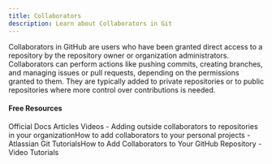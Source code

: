 ```yaml
---
title: Collaborators
description: Learn about Collaborators in Git
---
```

Collaborators in GitHub are users who have been granted direct access to a repository by the repository owner or organization administrators. Collaborators can perform actions like pushing commits, creating branches, and managing issues or pull requests, depending on the permissions granted to them. They are typically added to private repositories or to public repositories where more control over contributions is needed.

#### Free Resources

<Tabs defaultValue="official">
<TabsList>
<TabsTrigger value="official">Official Docs</TabsTrigger>
<TabsTrigger value="article">Articles</TabsTrigger>
<TabsTrigger value="video">Videos</TabsTrigger>
</TabsList>

<TabsContent value="official">
<Note type="note" title="official">
- <Link href="https://docs.github.com/en/organizations/managing-user-access-to-your-organizations-repositories/managing-outside-collaborators/adding-outside-collaborators-to-repositories-in-your-organization">Adding outside collaborators to repositories in your organizationHow to add collaborators to your personal projects</Link>
</Note>
</TabsContent>
<TabsContent value="article">
<Note type="note" title="article">
- <Link href="https://www.blinkops.com/blog/how-to-add-collaborators-to-your-github-repository">Atlassian Git TutorialsHow to Add Collaborators to Your GitHub Repository</Link>
</Note>
</TabsContent>
<TabsContent value="video">
<Note type="note" title="video">
- <Link href="https://www.youtube.com/results?search_query=git+collaborators+tutorial">Video Tutorials</Link>
</Note>
</TabsContent>
</Tabs>
